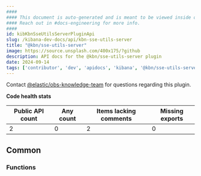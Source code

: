 ```yaml
---
####
#### This document is auto-generated and is meant to be viewed inside our experimental, new docs system.
#### Reach out in #docs-engineering for more info.
####
id: kibKbnSseUtilsServerPluginApi
slug: /kibana-dev-docs/api/kbn-sse-utils-server
title: "@kbn/sse-utils-server"
image: https://source.unsplash.com/400x175/?github
description: API docs for the @kbn/sse-utils-server plugin
date: 2024-09-14
tags: ['contributor', 'dev', 'apidocs', 'kibana', '@kbn/sse-utils-server']
---
```




Contact [@elastic/obs-knowledge-team](https://github.com/orgs/elastic/teams/obs-knowledge-team) for questions regarding this plugin.

**Code health stats**

| Public API count  | Any count | Items lacking comments | Missing exports |
|-------------------|-----------|------------------------|-----------------|
| 2 | 0 | 2 | 0 |

## Common

### Functions
<DocDefinitionList data={kbnSseUtilsServerObj.common.functions}/>

